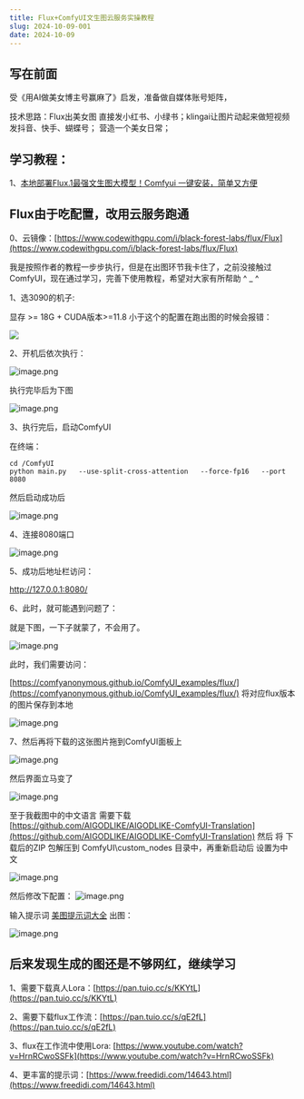 ```yaml
---
title: Flux+ComfyUI文生图云服务实操教程
slug: 2024-10-09-001
date: 2024-10-09
---
```


## 写在前面

受《用AI做美女博主号赢麻了》启发，准备做自媒体账号矩阵，

技术思路：Flux出美女图 直接发小红书、小绿书；klingai让图片动起来做短视频发抖音、快手、蝴蝶号；
营造一个美女日常；

## 学习教程：

1、[本地部署Flux.1最强文生图大模型！Comfyui 一键安装，简单又方便](https://wangwenjie1314.github.io/wemedia/weekly/2024-10-07-001/) 


## Flux由于吃配置，改用云服务跑通

0、云镜像：[https://www.codewithgpu.com/i/black-forest-labs/flux/Flux](https://www.codewithgpu.com/i/black-forest-labs/flux/Flux)


我是按照作者的教程一步步执行，但是在出图环节我卡住了，之前没接触过ComfyUI，现在通过学习，完善下使用教程，希望对大家有所帮助 ^ _ ^

1、选3090的机子: 

显存 >= 18G + CUDA版本>=11.8
小于这个的配置在跑出图的时候会报错：

![](https://cdn.jsdelivr.net/gh/wangwenjie1314/PicCDN/2024-10-11/1728629649217-image.png)


2、开机后依次执行：

![image.png](https://codewithgpu-image-1310972338.cos.ap-beijing.myqcloud.com/317334-417830533-HPOOFqSvt6B9plPnlNBB.png)

执行完毕后为下图

![image.png](https://codewithgpu-image-1310972338.cos.ap-beijing.myqcloud.com/317334-198273124-j8JNTf2EGfOnnYgoWQnd.png)

3、执行完后，启动ComfyUI

在终端：

```
cd /ComfyUI
python main.py   --use-split-cross-attention   --force-fp16   --port 8080
```

然后启动成功后

![image.png](https://codewithgpu-image-1310972338.cos.ap-beijing.myqcloud.com/317334-522692762-3pr6GMBHr0anPBYmmU4U.png)

4、连接8080端口

![image.png](https://codewithgpu-image-1310972338.cos.ap-beijing.myqcloud.com/317334-958031859-VjHDQjs3E3k5kzOqZ0oI.png)

5、成功后地址栏访问：

http://127.0.0.1:8080/

6、此时，就可能遇到问题了：

就是下图，一下子就蒙了，不会用了。

![image.png](https://codewithgpu-image-1310972338.cos.ap-beijing.myqcloud.com/317334-837581701-YeDzfqQ9eMRlZTFEcokU.png)

此时，我们需要访问：

[https://comfyanonymous.github.io/ComfyUI_examples/flux/](https://comfyanonymous.github.io/ComfyUI_examples/flux/) 将对应flux版本的图片保存到本地

![image.png](https://codewithgpu-image-1310972338.cos.ap-beijing.myqcloud.com/317334-14269876-ChH2iX9xnIx4Aw7XmgK9.png)

7、然后再将下载的这张图片拖到ComfyUI面板上

![image.png](https://codewithgpu-image-1310972338.cos.ap-beijing.myqcloud.com/317334-752320032-RdTIFwnSeizd2UAZEpt9.png)

然后界面立马变了

![image.png](https://codewithgpu-image-1310972338.cos.ap-beijing.myqcloud.com/317334-564044490-lo3N8zYqKtDsImeGDuHy.png)

至于我截图中的中文语言 需要下载[https://github.com/AIGODLIKE/AIGODLIKE-ComfyUI-Translation](https://github.com/AIGODLIKE/AIGODLIKE-ComfyUI-Translation) 然后 将 下载后的ZIP 包解压到 ComfyUI\custom_nodes 目录中，再重新启动后 设置为中文

![image.png](https://codewithgpu-image-1310972338.cos.ap-beijing.myqcloud.com/317334-772095446-8KUyKUCEtGe7kFWOZOe1.png)

然后修改下配置：
![image.png](https://codewithgpu-image-1310972338.cos.ap-beijing.myqcloud.com/317334-888908031-Bk7JOPj9AXo1JWjgb76t.png)



输入提示词 [美图提示词大全](https://wangwenjie1314.github.io/wemedia/weekly/2024-10-09-002/) 出图：

![image.png](https://codewithgpu-image-1310972338.cos.ap-beijing.myqcloud.com/317334-752104314-D6ePkP9VgtXLaIIyWecO.png)


## 后来发现生成的图还是不够网红，继续学习

1、需要下载真人Lora：[https://pan.tuio.cc/s/KKYtL](https://pan.tuio.cc/s/KKYtL)

2、需要下载flux工作流：[https://pan.tuio.cc/s/qE2fL](https://pan.tuio.cc/s/qE2fL)

3、flux在工作流中使用Lora: [https://www.youtube.com/watch?v=HrnRCwoSSFk](https://www.youtube.com/watch?v=HrnRCwoSSFk)

4、更丰富的提示词：[https://www.freedidi.com/14643.html](https://www.freedidi.com/14643.html)